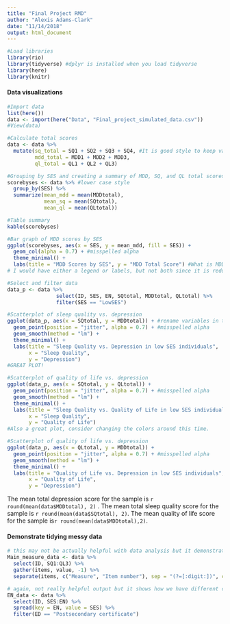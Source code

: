 ```yaml
---
title: "Final Project RMD"
author: "Alexis Adams-Clark"
date: "11/14/2018"
output: html_document
---
```


```r
#Load libraries
library(rio)
library(tidyverse) #dplyr is installed when you load tidyverse
library(here)
library(knitr)
```

####  Data visualizations
```r
#Import data
list(here())
data <- import(here("Data", "Final_project_simulated_data.csv"))
#View(data)

#Calculate total scores
data <- data %>% 
  mutate(sq_total = SQ1 + SQ2 + SQ3 + SQ4, #It is good style to keep variable names lower case - and would be better if name was more informative to naive viewers)
         mdd_total = MDD1 + MDD2 + MDD3,
         ql_total = QL1 + QL2 + QL3)

#Grouping by SES and creating a summary of MDD, SQ, and QL total scores
scorebyses <- data %>% #lower case style
  group_by(SES) %>% 
  summarize(mean_mdd = mean(MDDtotal),
            mean_sq = mean(SQtotal),
            mean_ql = mean(QLtotal))

#Table summary
kable(scorebyses)

#Bar graph of MDD scores by SES
ggplot(scorebyses, aes(x = SES, y = mean_mdd, fill = SES)) + 
  geom_col(alpha = 0.7) + #misspelled alpha
  theme_minimal() + 
  labs(title = "MDD Scores by SES", y = "MDD Total Score") #What is MDD - make more descriptive. 
# I would have either a legend or labels, but not both since it is redundant. 
```

```r
#Select and filter data
data_p <- data %>%  
                select(ID, SES, EN, SQtotal, MDDtotal, QLtotal) %>% 
                filter(SES == "LowSES")

#Scatterplot of sleep quality vs. depression
ggplot(data_p, aes(x = SQtotal, y = MDDtotal)) + #rename variables in tidy dataset to be informative and lower case
  geom_point(position = "jitter", alpha = 0.7) + #misspelled alpha
  geom_smooth(method = "lm") +
  theme_minimal() + 
  labs(title = "Sleep Quality vs. Depression in low SES individuals",
       x = "Sleep Quality", 
       y = "Depression")
#GREAT PLOT!
```

```r
#Scatterplot of quality of life vs. depression
ggplot(data_p, aes(x = SQtotal, y = QLtotal)) + 
  geom_point(position = "jitter", alpha = 0.7) + #misspelled alpha
  geom_smooth(method = "lm") +
  theme_minimal() + 
  labs(title = "Sleep Quality vs. Quality of Life in low SES individuals",
       x = "Sleep Quality", 
       y = "Quality of Life")
#Also a great plot, consider changing the colors around this time. 
```

```r
#Scatterplot of quality of life vs. depression
ggplot(data_p, aes(x = QLtotal, y = MDDtotal)) + 
  geom_point(position = "jitter", alpha = 0.7) + #misspelled alpha
  geom_smooth(method = "lm") +
  theme_minimal() + 
  labs(title = "Quality of Life vs. Depression in low SES individuals",
       x = "Quality of Life", 
       y = "Depression")
```

The mean total depression score for the sample is `r round(mean(data$MDDtotal), 2)` . The mean total sleep quality score for the sample is `r round(mean(data$SQtotal), 2)`. The mean quality of life score for the sample is`r round(mean(data$MDDtotal),2)`. 

#### Demonstrate tidying messy data
```r
# this may not be actually helpful with data analysis but it demonstrates how to run those functions
Main_measure_data <- data %>%
  select(ID, SQ1:QL3) %>% 
  gather(items, value, -1) %>% 
  separate(items, c("Measure", "Item number"), sep = "(?=[:digit:])", convert = TRUE)

# again, not really helpful output but it shows how we have different columns for each race/ethnicity
EN_data <- data %>%
  select(ID, SES:EN) %>% 
  spread(key = EN, value = SES) %>% 
  filter(ED == "Postsecondary certificate")
```
